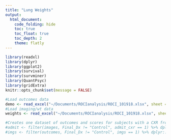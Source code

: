 ```yaml
---
title: "Lung Weights"
output: 
  html_document:
    code_folding: hide
    toc: true
    toc_float: true
    toc_depth: 2
    theme: flatly
---
```

```r
library(readxl)
library(dplyr)
library(ggplot2)
library(survival)
library(survminer)
library(QuantPsyc)
library(gridExtra)
knitr::opts_chunk$set(message = FALSE)
```
```r
#Load outcomes data
demo <- read_excel("~/Documents/ROCIanalysis/ROCI_101918.xlsx", sheet = "Outcomes", range = cell_cols(1:9), col_types = c("numeric", "skip", "skip", "numeric", "numeric", "skip", "text", "numeric", "numeric"))
#Load imaging/wt data
weights <- read_excel("~/Documents/ROCIanalysis/ROCI_101918.xlsx", sheet = "LungWt", col_types = c("numeric", "date", "date", "numeric", "numeric", "numeric", "numeric", "numeric", "numeric", "numeric", "numeric", "numeric", "skip"))

#Creates one dataset of outcomes and scores for subjects with a CXR from MICU admit
#admit <- filter(images, Final_Dx != "Control", admit_cxr == 1) %>% dplyr::select(Subject_ID, cxr_date, Quad1, Quad2, Quad3, Quad4, Total)
#imgs <- filter(outcomes, Final_Dx != "Control", imgs == 1) %>% dplyr::select (Subject_ID, Male, Age, BMI, non_white, Immsupp, APACHE, SOFA, days_MV, ICU_admit, ICU_days, Hosp_admit, Hosp_days, Final_Dx, DC_coded, hosp_death, date_death, mort28d, mort60d) %>% merge(admit, by="Subject_ID")

```